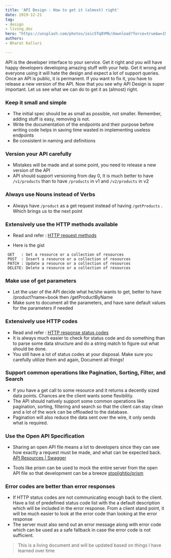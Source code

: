 ```yaml
---
title: 'API Design : How to get it (almost) right'
date: 2019-12-21
tag:
- design
- living_doc
hero: "https://unsplash.com/photos/ieic5Tq8YMk/download?force=true&w=1920"
authors:
- Bharat Kalluri

---
```

API is the developer interface to your service. Get it right and you will have happy developers developing amazing stuff with your help. 
Get it wrong and everyone using it will hate the design and expect a lot of support queries. 
Once an API is public, it is permanent. If you want to fix it, you have to release a new version of the API. 
Now that you see why API Design is super important. Let us see what we can do to get it as (almost) right.

### Keep it small and simple

- The initial spec should be as small as possible, not smaller. Remember, adding stuff is easy, removing is not.
- Write the documentation of the endpoints and their purpose before writing code helps in saving time wasted in implementing useless endpoints
- Be consistent in naming and definitions

### Version your API carefully

- Mistakes will be made and at some point, you need to release a new version of the API
- API should support versioning from day 0, It is much better to have `/v1/products` than to have `/products` in v1 and `/v2/products` in v2

### Always use Nouns instead of Verbs

- Always have `/product` as a get request instead of having `/getProducts` . Which brings us to the next point

### Extensively use the HTTP methods available

- Read and refer : [HTTP request methods](https://developer.mozilla.org/en-US/docs/Web/HTTP/Methods)

- Here is the gist
```
 GET   : Get a resource or a collection of resources
 POST  : Insert a resource or a collection of resources
 PATCH : Update a resource or a collection of resources
 DELETE: Delete a resource or a collection of resources
```
### Make use of get parameters

- Let the user of the API decide what he/she wants to get, better to have /product?name=book then /getProductByName
- Make sure to document all the parameters, and have sane default values for the parameters if needed

### Extensively use HTTP codes

- Read and refer : [HTTP response status codes](https://developer.mozilla.org/en-US/docs/Web/HTTP/Status)
- It is always much easier to check for status code and do something than to parse some data structure and do a string match to figure out what should be done.
- You still have a lot of status codes at your disposal. Make sure you carefully utilize them and again, Document all things!

### Support common operations like Pagination, Sorting, Filter, and Search

- If you have a get call to some resource and it returns a decently sized data points. Chances are the client wants some flexibility.
- The API should natively support some common operations like pagination, sorting, filtering and search so that the client can stay clean and a lot of the work can be offloaded to the database.
- Pagination will also reduce the data sent over the wire, it only sends what is required.

### Use the Open API Specification

- Sharing an open API file means a lot to developers since they can see how exactly a request must be made, and what can be expected back. [API Resources | Swagger](https://swagger.io/resources/open-api/)

- Tools like prism can be used to mock the entire server from the open API file so that development can be a breeze [stoplightio/prism](https://github.com/stoplightio/prism)

### Error codes are better than error responses

- If HTTP status codes are not communicating enough back to the client. Have a list of predefined status code list with the a default description which 
    will be included in the error response. From a client stand point, it will be much easier to look at the error code than looking at the error response
- The server must also send out an error message along with error code which can be used as a safe fallback in case the error code is not sufficient.

> This is a living document and will be updated based on things I have learned over time
